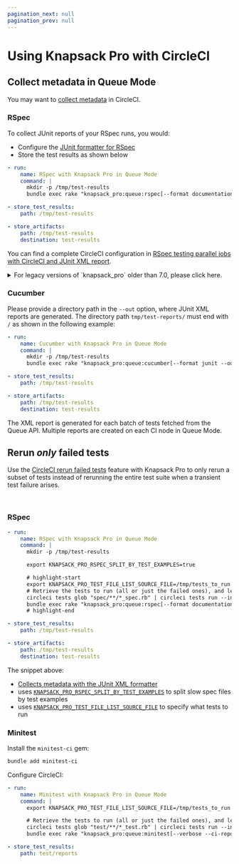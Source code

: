 ```yaml
---
pagination_next: null
pagination_prev: null
---
```



# Using Knapsack Pro with CircleCI

## Collect metadata in Queue Mode

You may want to [collect metadata](https://circleci.com/docs/collect-test-data/#metadata-collection-in-custom-test-steps) in CircleCI.

### RSpec

To collect JUnit reports of your RSpec runs, you would:

- Configure the [JUnit formatter for RSpec](rspec.mdx#junit-formatter)
- Store the test results as shown below

```yaml title=".circleci/config.yml"
- run:
    name: RSpec with Knapsack Pro in Queue Mode
    command: |
      mkdir -p /tmp/test-results
      bundle exec rake "knapsack_pro:queue:rspec[--format documentation --format RspecJunitFormatter --out /tmp/test-results/rspec.xml]"

- store_test_results:
    path: /tmp/test-results

- store_artifacts:
    path: /tmp/test-results
    destination: test-results
```

You can find a complete CircleCI configuration in [RSpec testing parallel jobs with CircleCI and JUnit XML report](https://docs.knapsackpro.com/2021/rspec-testing-parallel-jobs-with-circleci-and-junit-xml-report).

<details>
  <summary>For legacy versions of `knapsack_pro` older than 7.0, please click here.</summary>
  - Configure the [junit formatter for RSpec](rspec.mdx#junit-formatter)
  - Copy the report to the `$CIRCLE_TEST_REPORTS` directory as shown below

  <Tabs>
    <TabItem value="RSpec">
    ```ruby title="spec_helper.rb or rails_helper.rb"
    # `TMP_REPORT` must be the same path as `--out`
    # `TMP_REPORT` must be a full path (no `~`)
    TMP_REPORT = "tmp/rspec.xml"
    FINAL_REPORT = "tmp/final_rspec.xml"

    KnapsackPro::Hooks::Queue.after_subset_queue do |queue_id, subset_queue_id|
      if File.exist?(TMP_REPORT)
        FileUtils.mv(TMP_REPORT, FINAL_REPORT)
      end
    end

    # highlight-start
    KnapsackPro::Hooks::Queue.after_queue do |queue_id|
      if File.exist?(FINAL_REPORT) && ENV['CIRCLE_TEST_REPORTS']
        FileUtils.cp(FINAL_REPORT, "#{ENV['CIRCLE_TEST_REPORTS']}/rspec.xml")
      end
    end
    # highlight-end
    ```
    </TabItem>
    <TabItem value="CircleCI">
    ```yaml title=".circleci/config.yml"
    - run:
        name: RSpec with Knapsack Pro in Queue Mode
        command: |
          export CIRCLE_TEST_REPORTS=/tmp/test-results
          mkdir -p $CIRCLE_TEST_REPORTS
          bundle exec rake "knapsack_pro:queue:rspec[--format documentation --format RspecJunitFormatter --out tmp/rspec.xml]"
    - store_test_results:
        path: /tmp/test-results
    - store_artifacts:
        path: /tmp/test-results
        destination: test-results
    ```
    </TabItem>
  </Tabs>
</details>

### Cucumber

Please provide a directory path in the `--out` option, where JUnit XML reports are generated. The directory path `tmp/test-reports/` must end with `/` as shown in the following example:

```yaml title=".circleci/config.yml"
- run:
    name: Cucumber with Knapsack Pro in Queue Mode
    command: |
      mkdir -p /tmp/test-results
      bundle exec rake "knapsack_pro:queue:cucumber[--format junit --out tmp/test-reports/]"

- store_test_results:
    path: /tmp/test-results

- store_artifacts:
    path: /tmp/test-results
    destination: test-results
```

The XML report is generated for each batch of tests fetched from the Queue API. Multiple reports are created on each CI node in Queue Mode.

## Rerun _only_ failed tests

Use the [CircleCI rerun failed tests](https://circleci.com/docs/rerun-failed-tests/) feature with Knapsack Pro to only rerun a subset of tests instead of rerunning the entire test suite when a transient test failure arises.

<YouTube src="https://www.youtube.com/embed/9WEsUosgTGw" />

<br />

### RSpec

```yaml title=".circleci/config.yml"
- run:
    name: RSpec with Knapsack Pro in Queue Mode
    command: |
      mkdir -p /tmp/test-results

      export KNAPSACK_PRO_RSPEC_SPLIT_BY_TEST_EXAMPLES=true

      # highlight-start
      export KNAPSACK_PRO_TEST_FILE_LIST_SOURCE_FILE=/tmp/tests_to_run.txt
      # Retrieve the tests to run (all or just the failed ones), and let Knapsack Pro split them optimally.
      circleci tests glob "spec/**/*_spec.rb" | circleci tests run --index 0 --total 1 --command ">$KNAPSACK_PRO_TEST_FILE_LIST_SOURCE_FILE xargs -n1 echo" --verbose
      bundle exec rake "knapsack_pro:queue:rspec[--format documentation --format RspecJunitFormatter --out /tmp/test-results/rspec.xml]"
      # highlight-end

- store_test_results:
    path: /tmp/test-results

- store_artifacts:
    path: /tmp/test-results
    destination: test-results
```

The snippet above:

- [Collects metadata with the JUnit XML formatter](#collect-metadata-in-queue-mode)
- uses [`KNAPSACK_PRO_RSPEC_SPLIT_BY_TEST_EXAMPLES`](split-by-test-examples.mdx) to split slow spec files by test examples
- uses [`KNAPSACK_PRO_TEST_FILE_LIST_SOURCE_FILE`](reference.md#knapsack_pro_test_file_list_source_file) to specify what tests to run

### Minitest

Install the `minitest-ci` gem:

```bash
bundle add minitest-ci
```

Configure CircleCI:

```yaml title=".circleci/config.yml"
- run:
    name: Minitest with Knapsack Pro in Queue Mode
    command: |
      export KNAPSACK_PRO_TEST_FILE_LIST_SOURCE_FILE=/tmp/tests_to_run.txt

      # Retrieve the tests to run (all or just the failed ones), and let Knapsack Pro split them optimally.
      circleci tests glob "test/**/*_test.rb" | circleci tests run --index 0 --total 1 --command ">$KNAPSACK_PRO_TEST_FILE_LIST_SOURCE_FILE xargs -n1 echo" --verbose
      bundle exec rake "knapsack_pro:queue:minitest[--verbose --ci-report --no-ci-clean]"

- store_test_results:
    path: test/reports
```
